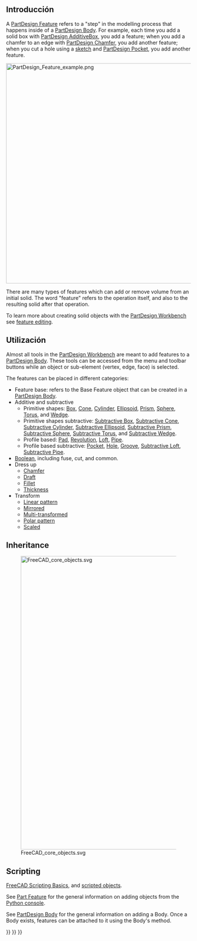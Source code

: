 <languages/>

<span id="Introduction"></span>
== Introducción ==

A [[PartDesign Feature|PartDesign Feature]] refers to a "step" in the modelling process that happens inside of a [[PartDesign Body|PartDesign Body]]. For example, each time you add a solid box with [[PartDesign AdditiveBox|PartDesign AdditiveBox]], you add a feature; when you add a chamfer to an edge with [[PartDesign Chamfer|PartDesign Chamfer]], you add another feature; when you cut a hole using a [[Sketch|sketch]] and [[PartDesign Pocket|PartDesign Pocket]], you add another feature.

[[File:PartDesign_Feature_example.png|600px]]
{{Caption|Feature editing in a [[PartDesign_Body|PartDesign Body]] with three sequential features.}}

There are many types of features which can add or remove volume from an initial solid. The word "feature" refers to the operation itself, and also to the resulting solid after that operation.

To learn more about creating solid objects with the [[PartDesign_Workbench|PartDesign Workbench]] see [[Feature_editing|feature editing]].

<span id="Usage"></span>
== Utilización ==

Almost all tools in the [[PartDesign_Workbench|PartDesign Workbench]] are meant to add features to a [[PartDesign_Body|PartDesign Body]]. These tools can be accessed from the menu and toolbar buttons while an object or sub-element (vertex, edge, face) is selected.

The features can be placed in different categories:
* Feature base: refers to the Base Feature object that can be created in a [[PartDesign Body|PartDesign Body]].
* Additive and subtractive
** Primitive shapes: [[PartDesign_AdditiveBox|Box]], [[PartDesign_AdditiveCone|Cone]], [[PartDesign_AdditiveCylinder|Cylinder]], [[PartDesign_AdditiveEllipsoid|Ellipsoid]], [[PartDesign_AdditivePrism|Prism]], [[PartDesign_AdditiveSphere|Sphere]], [[PartDesign_AdditiveTorus|Torus]], and [[PartDesign_AdditiveWedge|Wedge]].
** Primitive shapes subtractive: [[PartDesign_SubtractiveBox|Subtractive Box]], [[PartDesign_SubtractiveCone|Subtractive Cone]], [[PartDesign_SubtractiveCylinder|Subtractive Cylinder]], [[PartDesign_SubtractiveEllipsoid|Subtractive Ellipsoid]], [[PartDesign_SubtractivePrism|Subtractive Prism]], [[PartDesign_SubtractiveSphere|Subtractive Sphere]], [[PartDesign_SubtractiveTorus|Subtractive Torus]], and [[PartDesign_SubtractiveWedge|Subtractive Wedge]].
** Profile based: [[PartDesign_Pad|Pad]], [[PartDesign_Revolution|Revolution]], [[PartDesign_AdditiveLoft|Loft]], [[PartDesign_AdditivePipe|Pipe]].
** Profile based subtractive: [[PartDesign_Pocket|Pocket]], [[PartDesign_Hole|Hole]], [[PartDesign_Groove|Groove]], [[PartDesign_SubtractiveLoft|Subtractive Loft]], [[PartDesign_SubtractivePipe|Subtractive Pipe]].
* [[PartDesign_Boolean|Boolean]], including fuse, cut, and common.
* Dress up
** [[PartDesign_Chamfer|Chamfer]]
** [[PartDesign_Draft|Draft]]
** [[PartDesign_Fillet|Fillet]]
** [[PartDesign_Thickness|Thickness]]
* Transform
** [[PartDesign_LinearPattern|Linear pattern]]
** [[PartDesign_Mirrored|Mirrored]]
** [[PartDesign_MultiTransform|Multi-transformed]]
** [[PartDesign_PolarPattern|Polar pattern]]
** [[PartDesign_Scaled|Scaled]]

== Inheritance ==

[[File:FreeCAD_core_objects.svg|800px]]

{{Caption|Simplified diagram of the relationships between the core objects in the program. The {{incode|PartDesign::Feature}} objects are used to build parametric 3D solids, and thus are derived from the basic {{incode|Part::Feature}} object.}}

== Scripting ==

{{Emphasis|See also:}} [[FreeCAD Scripting Basics|FreeCAD Scripting Basics]], and [[scripted objects|scripted objects]].

See [[Part_Feature|Part Feature]] for the general information on adding objects from the [[Python console|Python console]].

See [[PartDesign Body|PartDesign Body]] for the general information on adding a Body. Once a Body exists, features can be attached to it using the Body's {{incode|addObject()}} method.

{{Code|code=
import FreeCAD as App

doc = App.newDocument()
obj = App.ActiveDocument.addObject('PartDesign::Body', 'Body')
obj.Label = "Custom label"

feature = App.ActiveDocument.addObject('PartDesign::AdditiveBox', 'Box')
feature.Width = 200
feature.Length = 300
feature.Height = 500
obj.addObject(feature)
App.ActiveDocument.recompute()

feature2 = App.ActiveDocument.addObject('PartDesign::SubtractiveBox', 'Box')
feature2.Width = 50
feature2.Length = 200
feature2.Height = 400
obj.addObject(feature2)
App.ActiveDocument.recompute()
}}

{{PartDesign Tools navi{{#translation:}}}}
{{Document objects navi{{#translation:}}}}
{{Userdocnavi{{#translation:}}}}